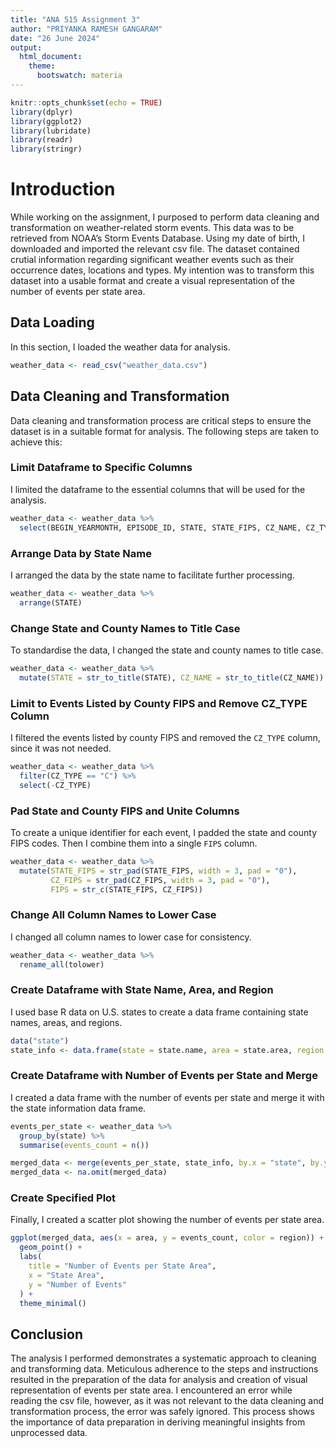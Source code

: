 ---
title: "ANA 515 Assignment 3"
author: "PRIYANKA RAMESH GANGARAM"
date: "26 June 2024"
output: 
  html_document:
    theme: 
      bootswatch: materia
---

```{r setup, include=FALSE}
knitr::opts_chunk$set(echo = TRUE)
library(dplyr)
library(ggplot2)
library(lubridate)
library(readr)
library(stringr)
```

# Introduction

While working on the assignment, I purposed to perform data cleaning and transformation on weather-related storm events. This data was to be retrieved from NOAA's Storm Events Database. Using my date of birth, I downloaded and imported the relevant csv file. The dataset contained crutial information regarding significant weather events such as their occurrence dates, locations and types. My intention was to transform this dataset into a usable format and create a visual representation of the number of events per state area.

## Data Loading

In this section, I loaded the weather data for analysis.

```{r}
weather_data <- read_csv("weather_data.csv")
```

## Data Cleaning and Transformation

Data cleaning and transformation process are critical steps to ensure the dataset is in a suitable format for analysis. The following steps are taken to achieve this:

### Limit Dataframe to Specific Columns

I limited the dataframe to the essential columns that will be used for the analysis.

```{r}
weather_data <- weather_data %>%
  select(BEGIN_YEARMONTH, EPISODE_ID, STATE, STATE_FIPS, CZ_NAME, CZ_TYPE, CZ_FIPS, EVENT_TYPE)
```

### Arrange Data by State Name

I arranged the data by the state name to facilitate further processing.

```{r}
weather_data <- weather_data %>%
  arrange(STATE)
```

### Change State and County Names to Title Case

To standardise the data, I changed the state and county names to title case.

```{r}
weather_data <- weather_data %>%
  mutate(STATE = str_to_title(STATE), CZ_NAME = str_to_title(CZ_NAME))
```

### Limit to Events Listed by County FIPS and Remove CZ_TYPE Column

I filtered the events listed by county FIPS and removed the `CZ_TYPE` column, since it was not needed.

```{r}
weather_data <- weather_data %>%
  filter(CZ_TYPE == "C") %>%
  select(-CZ_TYPE)
```

### Pad State and County FIPS and Unite Columns

To create a unique identifier for each event, I padded the state and county FIPS codes. Then I combine them into a single `FIPS` column.

```{r}
weather_data <- weather_data %>%
  mutate(STATE_FIPS = str_pad(STATE_FIPS, width = 3, pad = "0"),
         CZ_FIPS = str_pad(CZ_FIPS, width = 3, pad = "0"),
         FIPS = str_c(STATE_FIPS, CZ_FIPS))
```

### Change All Column Names to Lower Case

I changed all column names to lower case for consistency.

```{r}
weather_data <- weather_data %>%
  rename_all(tolower)
```

### Create Dataframe with State Name, Area, and Region

I used base R data on U.S. states to create a data frame containing state names, areas, and regions.

```{r}
data("state")
state_info <- data.frame(state = state.name, area = state.area, region = state.region)
```

### Create Dataframe with Number of Events per State and Merge

I created a data frame with the number of events per state and merge it with the state information data frame.

```{r}
events_per_state <- weather_data %>%
  group_by(state) %>%
  summarise(events_count = n())

merged_data <- merge(events_per_state, state_info, by.x = "state", by.y = "state", all.x = TRUE)
merged_data <- na.omit(merged_data)
```

### Create Specified Plot

Finally, I created a scatter plot showing the number of events per state area.

```{r}
ggplot(merged_data, aes(x = area, y = events_count, color = region)) +
  geom_point() +
  labs(
    title = "Number of Events per State Area",
    x = "State Area",
    y = "Number of Events"
  ) +
  theme_minimal()
```

## Conclusion

The analysis I performed demonstrates a systematic approach to cleaning and transforming data. Meticulous adherence to the steps and instructions resulted in the preparation of the data for analysis and creation of visual representation of events per state area. I encountered an error while reading the csv file, however, as it was not relevant to the data cleaning and transformation process, the error was safely ignored. This process shows the importance of data preparation in deriving meaningful insights from unprocessed data.
